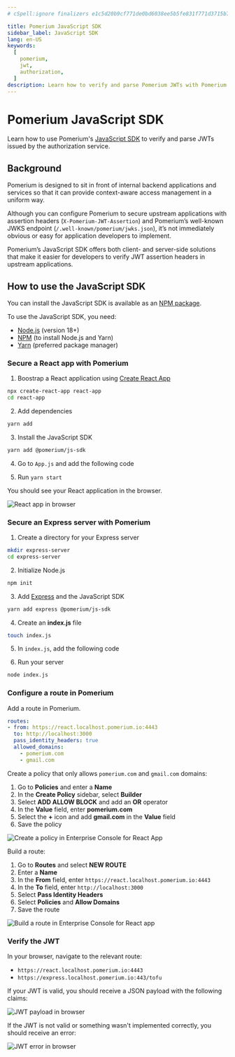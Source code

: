 ```yaml
---
# cSpell:ignore finalizers e1c5d20b9cf771de0bd6038ee5b5fe831f771d3715b72c2db921611ffca7242f cxprp jfWNKJkq3b5hrTz2JsrXCcvgJCPP7QSFgX1ZT9wapIQ j8I1I7eb0Imr2pvxRk13cK9ZjAA3VPrdUIHkAslX2e0

title: Pomerium JavaScript SDK
sidebar_label: JavaScript SDK
lang: en-US
keywords:
  [
    pomerium,
    jwt,
    authorization,
  ]
description: Learn how to verify and parse Pomerium JWTs with Pomerium's JavaScript SDK.
---
```



# Pomerium JavaScript SDK

Learn how to use Pomerium's [JavaScript SDK](https://github.com/pomerium/js-sdk) to verify and parse JWTs issued by the authorization service.

## Background

Pomerium is designed to sit in front of internal backend applications and services so that it can provide context-aware access management in a uniform way.

Although you can configure Pomerium to secure upstream applications with assertion headers (`X-Pomerium-JWT-Assertion`) and Pomerium’s well-known JWKS endpoint (`/.well-known/pomerium/jwks.json`), it’s not immediately obvious or easy for application developers to implement.

Pomerium’s JavaScript SDK offers both client- and server-side solutions that make it easier for developers to verify JWT assertion headers in upstream applications.

## How to use the JavaScript SDK

You can install the JavaScript SDK is available as an [NPM package](https://www.npmjs.com/package/@pomerium/js-sdk).

To use the JavaScript SDK, you need:

- [Node.js](https://nodejs.org/en/download/) (version 18+)
- [NPM](https://www.npmjs.com/) (to install Node.js and Yarn)
- [Yarn](https://classic.yarnpkg.com/lang/en/docs/install/#mac-stable) (preferred package manager)

<Tabs>
<TabItem value="React app" label="React app">

### Secure a React app with Pomerium

1. Boostrap a React application using [Create React App](https://reactjs.org/docs/create-a-new-react-app.html#create-react-app)

```bash
npx create-react-app react-app
cd react-app
```

2. Add dependencies

```bash
yarn add
```

3. Install the JavaScript SDK

```bash
yarn add @pomerium/js-sdk
```

4. Go to `App.js` and add the following code

<ReactApp />

5. Run `yarn start`

You should see your React application in the browser.

![React app in browser](img/js-sdk/js-sdk-react-app-browser.png)

</TabItem>
<TabItem value="Express server" label="Express server">

### Secure an Express server with Pomerium

1. Create a directory for your Express server

```bash
mkdir express-server
cd express-server
```

2. Initialize Node.js

```bash
npm init
```

3. Add [Express](https://expressjs.com/) and the JavaScript SDK

```bash
yarn add express @pomerium/js-sdk
```

4. Create an **index.js** file

```bash
touch index.js
```

5. In `index.js`, add the following code

<ExpressServer />

6. Run your server

```bash
node index.js
```

</TabItem>

</Tabs>


### Configure a route in Pomerium

Add a route in Pomerium.

<Tabs>

<TabItem value="Core" label="Core">

```yaml title="pomerium core"
routes:
- from: https://react.localhost.pomerium.io:4443
  to: http://localhost:3000
  pass_identity_headers: true
  allowed_domains:
    - pomerium.com
    - gmail.com
```

</TabItem>
<TabItem value="Enterprise" label="Enterprise">

Create a policy that only allows `pomerium.com` and `gmail.com` domains:

1. Go to **Policies** and enter a **Name**
2. In the **Create Policy** sidebar, select **Builder**
3. Select **ADD ALLOW BLOCK** and add an **OR** operator
4. In the **Value** field, enter **pomerium.com**
5. Select the **+** icon and add **gmail.com** in the **Value** field
6. Save the policy

![Create a policy in Enterprise Console for React App](img/js-sdk/js-sdk-enterprise-policy.png)

Build a route:

1. Go to **Routes** and select **NEW ROUTE**
2. Enter a **Name**
3. In the **From** field, enter `https://react.localhost.pomerium.io:4443`
4. In the **To** field, enter `http://localhost:3000`
5. Select **Pass Identity Headers**
6. Select **Policies** and **Allow Domains**
7. Save the route

![Build a route in Enterprise Console for React app](img/js-sdk/js-sdk-enterprise-route.png)

</TabItem>

</Tabs>

### Verify the JWT

In your browser, navigate to the relevant route:

- `https://react.localhost.pomerium.io:4443`
- `https://express.localhost.pomerium.io:443/tofu`

If your JWT is valid, you should receive a JSON payload with the following claims:

![JWT payload in browser](img/js-sdk/js-sdk-jwt-payload.png)

If the JWT is not valid or something wasn't implemented correctly, you should receive an error:

![JWT error in browser](img/js-sdk/js-sdk-jwt-error.png)
